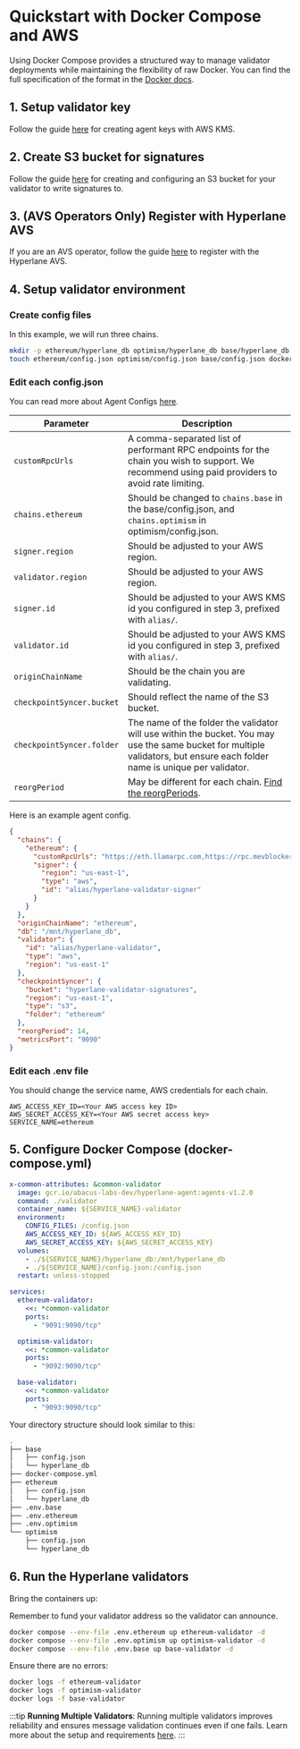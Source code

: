 # Quickstart with Docker Compose and AWS

Using Docker Compose provides a structured way to manage validator deployments while maintaining the flexibility of raw Docker. You can find the full specification of the format in the [Docker docs](https://docs.Docker.com/compose/compose-file/).

## 1. Setup validator key

Follow the guide [here](set-up-agent-keys.mdx#2-aws-kms) for creating agent keys with AWS KMS.

## 2. Create S3 bucket for signatures

Follow the guide [here](./validators/validator-signatures-aws.mdx) for creating and configuring an S3 bucket for your validator to write signatures to.

## 3. (AVS Operators Only) Register with Hyperlane AVS

If you are an AVS operator, follow the guide [here](../guides/avs-operator-guide.mdx#4-register-your-operator) to register with the Hyperlane AVS.

## 4. Setup validator environment

### Create config files

In this example, we will run three chains.

```bash
mkdir -p ethereum/hyperlane_db optimism/hyperlane_db base/hyperlane_db && \
touch ethereum/config.json optimism/config.json base/config.json docker-compose.yml .env.ethereum .env.optimism .env.base
```

### Edit each config.json

You can read more about Agent Configs [here](./agent-config.mdx).

| Parameter                 | Description                                                                                                                                                                |
| ------------------------- | -------------------------------------------------------------------------------------------------------------------------------------------------------------------------- |
| `customRpcUrls`           | A comma-separated list of performant RPC endpoints for the chain you wish to support. We recommend using paid providers to avoid rate limiting.                            |
| `chains.ethereum`         | Should be changed to `chains.base` in the base/config.json, and `chains.optimism` in optimism/config.json.                                                                 |
| `signer.region`           | Should be adjusted to your AWS region.                                                                                                                                     |
| `validator.region`        | Should be adjusted to your AWS region.                                                                                                                                     |
| `signer.id`               | Should be adjusted to your AWS KMS id you configured in step 3, prefixed with `alias/`.                                                                                    |
| `validator.id`            | Should be adjusted to your AWS KMS id you configured in step 3, prefixed with `alias/`.                                                                                    |
| `originChainName`         | Should be the chain you are validating.                                                                                                                                    |
| `checkpointSyncer.bucket` | Should reflect the name of the S3 bucket.                                                                                                                                  |
| `checkpointSyncer.folder` | The name of the folder the validator will use within the bucket. You may use the same bucket for multiple validators, but ensure each folder name is unique per validator. |
| `reorgPeriod`             | May be different for each chain. [Find the reorgPeriods](https://github.com/hyperlane-xyz/hyperlane-registry/tree/main/chains).                                            |

Here is an example agent config.

```json
{
  "chains": {
    "ethereum": {
      "customRpcUrls": "https://eth.llamarpc.com,https://rpc.mevblocker.io",
      "signer": {
        "region": "us-east-1",
        "type": "aws",
        "id": "alias/hyperlane-validator-signer"
      }
    }
  },
  "originChainName": "ethereum",
  "db": "/mnt/hyperlane_db",
  "validator": {
    "id": "alias/hyperlane-validator",
    "type": "aws",
    "region": "us-east-1"
  },
  "checkpointSyncer": {
    "bucket": "hyperlane-validator-signatures",
    "region": "us-east-1",
    "type": "s3",
    "folder": "ethereum"
  },
  "reorgPeriod": 14,
  "metricsPort": "9090"
}
```

### Edit each .env file

You should change the service name, AWS credentials for each chain.

```
AWS_ACCESS_KEY_ID=<Your AWS access key ID>
AWS_SECRET_ACCESS_KEY=<Your AWS secret access key>
SERVICE_NAME=ethereum
```

## 5. Configure Docker Compose (docker-compose.yml)

```yaml
x-common-attributes: &common-validator
  image: gcr.io/abacus-labs-dev/hyperlane-agent:agents-v1.2.0
  command: ./validator
  container_name: ${SERVICE_NAME}-validator
  environment:
    CONFIG_FILES: /config.json
    AWS_ACCESS_KEY_ID: ${AWS_ACCESS_KEY_ID}
    AWS_SECRET_ACCESS_KEY: ${AWS_SECRET_ACCESS_KEY}
  volumes:
    - ./${SERVICE_NAME}/hyperlane_db:/mnt/hyperlane_db
    - ./${SERVICE_NAME}/config.json:/config.json
  restart: unless-stopped

services:
  ethereum-validator:
    <<: *common-validator
    ports:
      - "9091:9090/tcp"

  optimism-validator:
    <<: *common-validator
    ports:
      - "9092:9090/tcp"

  base-validator:
    <<: *common-validator
    ports:
      - "9093:9090/tcp"
```

Your directory structure should look similar to this:

```bash
.
├── base
│   ├── config.json
│   └── hyperlane_db
├── docker-compose.yml
├── ethereum
│   ├── config.json
│   └── hyperlane_db
├── .env.base
├── .env.ethereum
├── .env.optimism
└── optimism
    ├── config.json
    └── hyperlane_db
```

## 6. Run the Hyperlane validators

Bring the containers up:

Remember to fund your validator address so the validator can announce.

```bash
docker compose --env-file .env.ethereum up ethereum-validator -d
docker compose --env-file .env.optimism up optimism-validator -d
docker compose --env-file .env.base up base-validator -d
```

Ensure there are no errors:

```bash
docker logs -f ethereum-validator
docker logs -f optimism-validator
docker logs -f base-validator
```

:::tip
**Running Multiple Validators**: Running multiple validators improves reliability and ensures message validation continues even if one fails. Learn more about the setup and requirements [here](./validators/run-validators.mdx#running-multiple-validators).
:::
